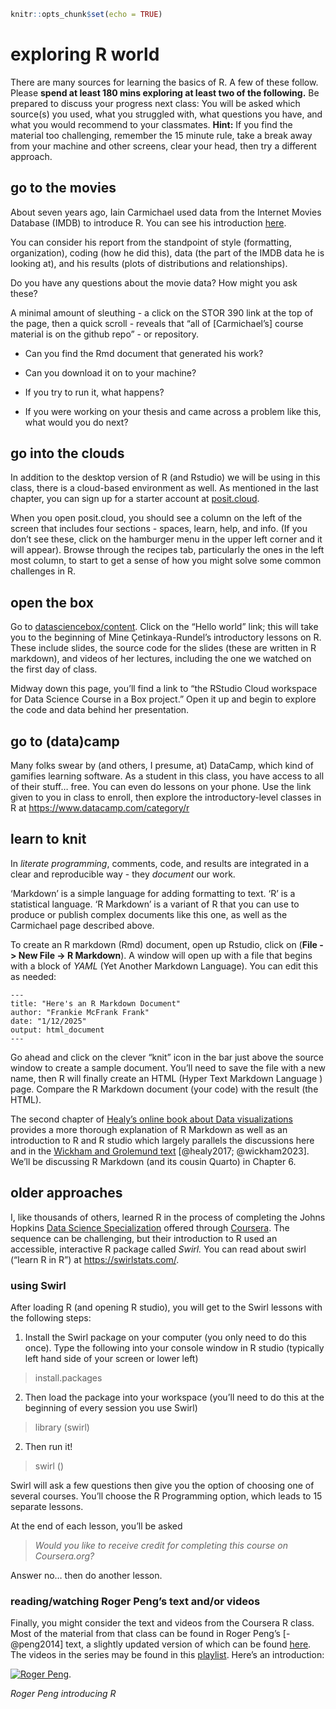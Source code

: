 ```r
knitr::opts_chunk$set(echo = TRUE)
```

# exploring R world

There are many sources for learning the basics of R. A few of these follow. Please **spend at least 180 mins exploring at least two of the following.** Be prepared to discuss your progress next class: You will be asked which source(s) you used, what you struggled with, what questions you have, and what you would recommend to your classmates. **Hint:** If you find the material too challenging, remember the 15 minute rule, take a break away from your machine and other screens, clear your head, then try a different approach.

## go to the movies

About seven years ago, Iain Carmichael used data from the Internet Movies Database (IMDB) to introduce R. You can see his introduction [here](https://idc9.github.io/stor390/notes/getting_started/getting_started.html).

You can consider his report from the standpoint of style (formatting, organization), coding (how he did this), data (the part of the IMDB data he is looking at), and his results (plots of distributions and relationships).

Do you have any questions about the movie data? How might you ask these?

A minimal amount of sleuthing - a click on the STOR 390 link at the top of the page, then a quick scroll - reveals that "all of [Carmichael's] course material is on the github repo" - or repository.

-   Can you find the Rmd document that generated his work?

-   Can you download it on to your machine?

-   If you try to run it, what happens?

-   If you were working on your thesis and came across a problem like this, what would you do next?

## go into the clouds

In addition to the desktop version of R (and Rstudio) we will be using in this class, there is a cloud-based environment as well. As mentioned in the last chapter, you can sign up for a starter account at [posit.cloud](https://posit.cloud).

When you open posit.cloud, you should see a column on the left of the screen that includes four sections - spaces, learn, help, and info. (If you don't see these, click on the hamburger menu in the upper left corner and it will appear). Browse through the recipes tab, particularly the ones in the left most column, to start to get a sense of how you might solve some common challenges in R.

## open the box

Go to [datasciencebox/content](https://datasciencebox.org/content). Click on the "Hello world" link; this will take you to the beginning of Mine Çetinkaya-Rundel's introductory lessons on R. These include slides, the source code for the slides (these are written in R markdown), and videos of her lectures, including the one we watched on the first day of class.

Midway down this page, you'll find a link to "the RStudio Cloud workspace for Data Science Course in a Box project." Open it up and begin to explore the code and data behind her presentation.

## go to (data)camp

Many folks swear by (and others, I presume, at) DataCamp, which kind of gamifies learning software. As a student in this class, you have access to all of their stuff... free. You can even do lessons on your phone. Use the link given to you in class to enroll, then explore the introductory-level classes in R at <https://www.datacamp.com/category/r>

## learn to knit

In *literate programming*, comments, code, and results are integrated in a clear and reproducible way - they *document* our work.

'Markdown' is a simple language for adding formatting to text. 'R' is a statistical language. 'R Markdown' is a variant of R that you can use to produce or publish complex documents like this one, as well as the Carmichael page described above.

To create an R markdown (Rmd) document, open up Rstudio, click on (**File -\> New File -\> R Markdown**). A window will open up with a file that begins with a block of *YAML* (Yet Another Markdown Language). You can edit this as needed:

```         
---
title: "Here's an R Markdown Document"
author: "Frankie McFrank Frank"
date: "1/12/2025"
output: html_document
---
```

Go ahead and click on the clever "knit" icon in the bar just above the source window to create a sample document. You'll need to save the file with a new name, then R will finally create an HTML (Hyper Text Markdown Language ) page. Compare the R Markdown document (your code) with the result (the HTML).

The second chapter of [Healy's online book about Data visualizations](https://socviz.co/) provides a more thorough explanation of R Markdown as well as an introduction to R and R studio which largely parallels the discussions here and in the [Wickham and Grolemund text](https://r4ds.had.co.nz/index.html) [@healy2017; @wickham2023]. We'll be discussing R Markdown (and its cousin Quarto) in Chapter 6.

## older approaches

I, like thousands of others, learned R in the process of completing the Johns Hopkins [Data Science Specialization](https://jhudatascience.org/courses.html) offered through [Coursera](https://www.coursera.org/). The sequence can be challenging, but their introduction to R used an accessible, interactive R package called *Swirl.* You can read about swirl ("learn R in R") at <https://swirlstats.com/>.

### **using Swirl**

After loading R (and opening R studio), you will get to the Swirl lessons with the following steps:

1)  Install the Swirl package on your computer (you only need to do this once). Type the following into your console window in R studio (typically left hand side of your screen or lower left)

> install.packages

2)  Then load the package into your workspace (you'll need to do this at the beginning of every session you use Swirl)

> library (swirl)

2)  Then run it!

> swirl ()

Swirl will ask a few questions then give you the option of choosing one of several courses. You'll choose the R Programming option, which leads to 15 separate lessons.

At the end of each lesson, you'll be asked

> *Would you like to receive credit for completing this course on Coursera.org?*

Answer no... then do another lesson.

### reading/watching Roger Peng's text and/or videos

Finally, you might consider the text and videos from the Coursera R class. Most of the material from that class can be found in Roger Peng's [-@peng2014] text, a slightly updated version of which can be found [here](https://bookdown.org/rdpeng/rprogdatascience/). The videos in the series may be found in this [playlist](https://www.youtube.com/watch?v=wy0h1f5awRI&list=PL_bgmYHGITt-8Noh1fZpxTHJ-GrBb626R). Here's an introduction:

[![Roger Peng](https://img.youtube.com/vi/wy0h1f5awRI/0.jpg)](https://youtu.be/wy0h1f5awRI).

*Roger Peng introducing R*

